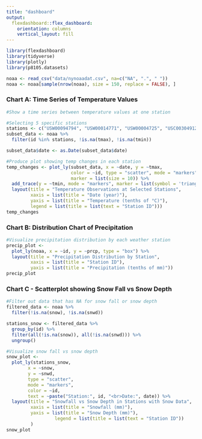 ```yaml
---
title: "dashboard"
output: 
  flexdashboard::flex_dashboard:
    orientation: columns
    vertical_layout: fill
---
```


```r
library(flexdashboard)
library(tidyverse)
library(plotly)
library(p8105.datasets)
```


```r

noaa <- read_csv("data/nynoaadat.csv", na=c("NA", ".", " "))
noaa <- noaa[sample(nrow(noaa), size = 150, replace = FALSE), ]
```

### Chart A: Time Series of Temperature Values 
```r
#Show a time series between temperature values at one station

#Selecting 5 specific stations
stations <- c("USW00094794", "USW00014771", "USW00004725", "USC00304912", "USC00308906")
subset_data <- noaa %>%
  filter(id %in% stations, !is.na(tmax), !is.na(tmin))

subset_data$date <- as.Date(subset_data$date)

#Produce plot showing temp changes in each station
temp_changes <- plot_ly(subset_data, x = ~date, y = ~tmax,
                        color = ~id, type = "scatter", mode = "markers",
                        marker = list(size = 10)) %>%
  add_trace(y = ~tmin, mode = "markers", marker = list(symbol = 'triangle-down', size = 10)) %>%
  layout(title = "Temperature Observations at Selected Stations",
         xaxis = list(title = "Date (year)"),
         yaxis = list(title = "Temperature (tenths of °C)"),
         legend = list(title = list(text = "Station ID")))
temp_changes
```


### Chart B: Distribution Chart of Precipitation
```r
#Visualize precipitation distribution by each weather station
precip_plot <- 
  plot_ly(noaa, x = ~id, y = ~prcp, type = "box") %>%
  layout(title = "Precipitation Distribution by Station",
         xaxis = list(title = "Station ID"),
         yaxis = list(title = "Precipitation (tenths of mm)"))
precip_plot
```


### Chart C - Scatterplot showing Snow Fall vs Snow Depth 
```r
#Filter out data that has NA for snow fall or snow depth 
filtered_data <- noaa %>%
  filter(!is.na(snow), !is.na(snwd))

stations_snow <- filtered_data %>%
  group_by(id) %>%
  filter(all(!is.na(snow)), all(!is.na(snwd))) %>%
  ungroup()

#Visualize snow fall vs snow depth 
snow_plot <- 
  plot_ly(stations_snow, 
        x = ~snow, 
        y = ~snwd, 
        type = "scatter", 
        mode = "markers",
        color = ~id, 
        text = ~paste("Station:", id, "<br>Date:", date)) %>%
  layout(title = "Snowfall vs Snow Depth in Stations with Snow Data",
         xaxis = list(title = "Snowfall (mm)"),
         yaxis = list(title = "Snow Depth (mm)"), 
                  legend = list(title = list(text = "Station ID"))
         )
snow_plot
```

